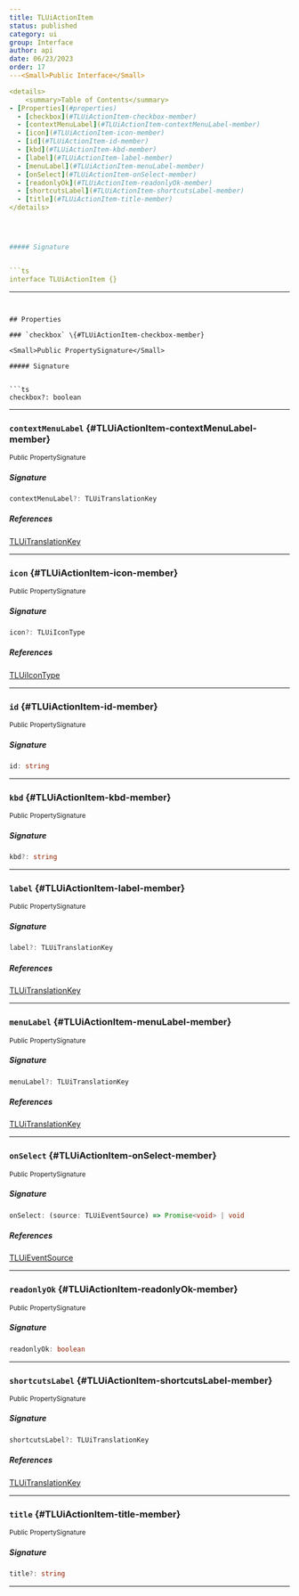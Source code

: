 ```yaml
---
title: TLUiActionItem
status: published
category: ui
group: Interface
author: api
date: 06/23/2023
order: 17
---<Small>Public Interface</Small>

<details>
	<summary>Table of Contents</summary>
- [Properties](#properties)
  - [checkbox](#TLUiActionItem-checkbox-member)
  - [contextMenuLabel](#TLUiActionItem-contextMenuLabel-member)
  - [icon](#TLUiActionItem-icon-member)
  - [id](#TLUiActionItem-id-member)
  - [kbd](#TLUiActionItem-kbd-member)
  - [label](#TLUiActionItem-label-member)
  - [menuLabel](#TLUiActionItem-menuLabel-member)
  - [onSelect](#TLUiActionItem-onSelect-member)
  - [readonlyOk](#TLUiActionItem-readonlyOk-member)
  - [shortcutsLabel](#TLUiActionItem-shortcutsLabel-member)
  - [title](#TLUiActionItem-title-member)
</details>




##### Signature


```ts
interface TLUiActionItem {}
```

---
```


## Properties

### `checkbox` \{#TLUiActionItem-checkbox-member}

<Small>Public PropertySignature</Small>

##### Signature


```ts
checkbox?: boolean
```

---

### `contextMenuLabel` \{#TLUiActionItem-contextMenuLabel-member}

<Small>Public PropertySignature</Small>

##### Signature


```ts
contextMenuLabel?: TLUiTranslationKey
```

##### References

[TLUiTranslationKey](/gen/ui/TLUiTranslationKey-type)

---

### `icon` \{#TLUiActionItem-icon-member}

<Small>Public PropertySignature</Small>

##### Signature


```ts
icon?: TLUiIconType
```

##### References

[TLUiIconType](/gen/ui/TLUiIconType-type)

---

### `id` \{#TLUiActionItem-id-member}

<Small>Public PropertySignature</Small>

##### Signature


```ts
id: string
```

---

### `kbd` \{#TLUiActionItem-kbd-member}

<Small>Public PropertySignature</Small>

##### Signature


```ts
kbd?: string
```

---

### `label` \{#TLUiActionItem-label-member}

<Small>Public PropertySignature</Small>

##### Signature


```ts
label?: TLUiTranslationKey
```

##### References

[TLUiTranslationKey](/gen/ui/TLUiTranslationKey-type)

---

### `menuLabel` \{#TLUiActionItem-menuLabel-member}

<Small>Public PropertySignature</Small>

##### Signature


```ts
menuLabel?: TLUiTranslationKey
```

##### References

[TLUiTranslationKey](/gen/ui/TLUiTranslationKey-type)

---

### `onSelect` \{#TLUiActionItem-onSelect-member}

<Small>Public PropertySignature</Small>

##### Signature


```ts
onSelect: (source: TLUiEventSource) => Promise<void> | void
```

##### References

[TLUiEventSource](/gen/ui/TLUiEventSource-type)

---

### `readonlyOk` \{#TLUiActionItem-readonlyOk-member}

<Small>Public PropertySignature</Small>

##### Signature


```ts
readonlyOk: boolean
```

---

### `shortcutsLabel` \{#TLUiActionItem-shortcutsLabel-member}

<Small>Public PropertySignature</Small>

##### Signature


```ts
shortcutsLabel?: TLUiTranslationKey
```

##### References

[TLUiTranslationKey](/gen/ui/TLUiTranslationKey-type)

---

### `title` \{#TLUiActionItem-title-member}

<Small>Public PropertySignature</Small>

##### Signature


```ts
title?: string
```

---

